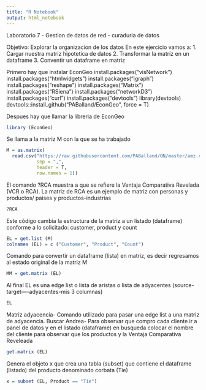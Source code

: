 ```yaml
---
title: "R Notebook"
output: html_notebook
---
```


Laboratorio 7 - Gestion de datos de red - curaduria de datos

Objetivo: Explorar la organizacion de los datos
En este ejercicio vamos a:
1. Cargar nuestra matriz hipotetica de datos
2. Transformar la matriz en un dataframe
3. Conventir un dataframe en matriz

Primero hay que instalar EconGeo
install.packages("visNetwork")
install.packages("htmlwidgets")
install.packages("igraph")
install.packages("reshape")
install.packages("Matrix")
install.packages("RSiena")
install.packages("networkD3")
install.packages("curl")
install.packages("devtools")
library(devtools)
devtools::install_github("PABalland/EconGeo", force = T)

Despues hay que llamar la libreria de EconGeo
```r
library (EconGeo)
```

Se llama a la matriz M con la que se ha trabajado
```r
M = as.matrix(
  read.csv("https://raw.githubusercontent.com/PABalland/ON/master/amz.csv" , 
           sep = ",", 
           header = T, 
           row.names = 1))
```

El comando ?RCA muestra a que se refiere la Ventaja Comparativa Revelada (VCR o RCA). La matriz de RCA es un ejemplo de matriz con personas y productos/ paises y productos-industrias
```r
?RCA
```

Este código cambia la estructura de la matriz a un listado (dataframe) conforme a lo solicitado: customer, product y count
```r
EL = get.list (M)
colnames (EL) = c ("Customer", "Product", "Count")
```

Comando para convertir un dataframe (lista) en matriz, es decir regresamos al estado original de la matriz M
```r
MM = get.matrix (EL)
```

Al final EL es una edge list o lista de aristas o lista de adyacentes (source-target----adyacentes-mis 3 columnas)
```r
EL
```

Matriz adyacencia- Comando utilizado para pasar una edge list a una matriz de adyacencia. Buscar Andrea- Para observar que compro cada cliente ir a panel de datos y en el listado (dataframe) en busqueda colocar el nombre del cliente para observar que los productos y la Ventaja Comparativa Reveleada
```r
get.matrix (EL)
```

Genera el objeto x que crea una tabla (subset) que contiene el dataframe (listado) del producto denominado corbata (Tie)
```r
x = subset (EL, Product == "Tie")
```

